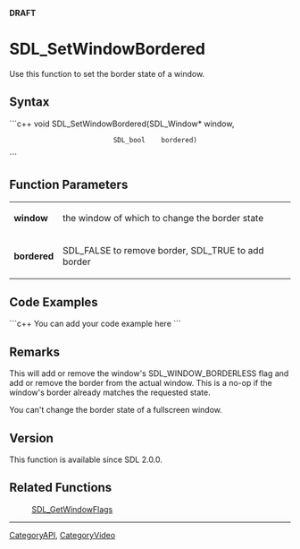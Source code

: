 '''DRAFT'''


<!-- #*^*^*^*^*See http://wiki.libsdl.org/moin.cgi/SGFunctions for details on editing this page*^*^*^*^* -->


= SDL_SetWindowBordered =
Use this function to set the border state of a window.




== Syntax ==
```c++
void SDL_SetWindowBordered(SDL_Window* window,
                           SDL_bool    bordered)
```


== Function Parameters ==
{|
|'''window'''
|the window of which to change the border state
|-
|'''bordered'''
|SDL_FALSE to remove border, SDL_TRUE to add border
|}


== Code Examples ==
```c++
You can add your code example here
```

<!-- #Leave this section as-is unless you have a code example to put in.  In that case, replace You can add your code example here with your code example following the Style Guide instructions.  Leave the rest of the markup alone and delete this comment. -->


== Remarks ==
This will add or remove the window's SDL_WINDOW_BORDERLESS flag and add or remove the border from the actual window. This is a no-op if the window's border already matches the requested state.

You can't change the border state of a fullscreen window.

== Version ==
This function is available since SDL 2.0.0.

== Related Functions ==
:[[SDL_GetWindowFlags]]

----
[[CategoryAPI]], [[CategoryVideo]]
<!-- #See the Style Guide for instructions on editing the footer. -->

